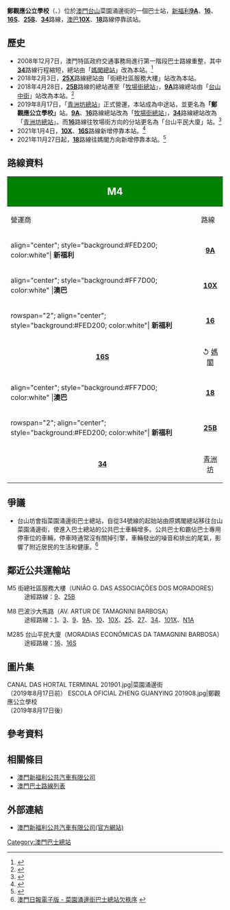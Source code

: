 {{公共汽車總站資訊
|總站名稱             = 鄭觀應公立學校
|外文名稱             = ESCOLA OFICIAL ZHENG GUANYING
|外文語言             = 葡文
|總站通稱             = 
|代表圖像             = ESCOLA OFICIAL ZHENG GUANYING 202110.jpg
|所在地點             = 澳門
|本站編號             = M4
|所在區域             = [[澳門半島|澳門半島]]
|所在分區             = [[花地瑪堂區|花地瑪堂區]]
|所在街道             = 菜園涌邊街
|啟用日期             = 
|關閉日期             = 
|以本站作為總站路線   = 
|途經本站路線         = '''[[新福利|新福利]]'''：<br>9A、16、16S、25B、34<br>'''[[澳巴|澳巴]]'''：10X、18
|接駁交通工具         = 
|附近主要街道         =  巴波沙大馬路
|附近著名建築物或景點  = 濠江花園<br />新城市花園<br />{{link-en|鄭觀應公立學校|Escola Oficial Zheng Guanying|鄭觀應公立學校}}<br />[[巴波沙紀念牌坊|巴波沙紀念牌坊]]
|備註                 = 
|佈局圖               =
|}}
'''鄭觀應公立學校'''（{{lang-pt|'''ESCOLA OFICIAL ZHENG GUANYING'''}}、{{lang-en|'''Zheng Guan Ying Official School'''}}）位於[[澳門|澳門]][[台山_(澳門)|台山]]菜園涌邊街的一個巴士站，[[新福利|新福利]]'''[[澳門巴士9A路線|9A]]'''、'''[[澳門巴士16路線|16]]'''、'''[[澳門巴士16S路線|16S]]'''、'''[[澳門巴士25B路線|25B]]'''、'''[[澳門巴士34路線|34]]'''路線，[[澳巴|澳巴]]'''[[澳門巴士10X路線|10X]]'''、'''[[澳門巴士18路線|18]]'''路線停靠該站。

== 歷史 ==
*2008年12月7日，澳門特區政府交通事務局進行第一階段巴士路線重整，其中'''[[澳門巴士34路線|34]]'''路線行程縮短，總站由「[[媽閣總站|媽閣總站]]」改為本站。<ref>{{Cite web |url=http://www.dsat.gov.mo/show_news.asp?id=633635823115 |title=交通事務局新聞  - 首階段巴士路線重整下月7日實施 |accessdate=2009-08-16 |archive-date=2008-12-05 |archive-url=https://web.archive.org/web/20081205193021/http://www.dsat.gov.mo/show_news.asp?id=633635823115 |dead-url=yes }}</ref>
*2018年2月3日，'''[[澳門巴士25X路線|25X]]'''路線總站由「街總社區服務大樓」站改為本站。
*2018年4月28日，'''[[澳門巴士25B路線|25B]]'''路線的總站遷至「[[牧場街總站|牧場街總站]]」，'''[[澳門巴士9A路線|9A]]'''路線總站由「[[台山中街_(巴士站)|台山中街]]」站改為本站。<ref>{{cite news |title=牧場街總站周六全面啟用 |url=https://www.gov.mo/zh-hant/news/238424/ |accessdate=2018-04-25 |agency=澳門特別行政區政府入口網站 |publisher=[[交通事務局|交通事務局]] |date=2018-04-25}}</ref>
*2019年8月17日，「[[青洲坊總站|青洲坊總站]]」正式營運，本站成為中途站，並更名為'''「鄭觀應公立學校」'''站。'''[[澳門巴士9A路線|9A]]'''、'''[[澳門巴士16路線|16]]'''路線總站改為「[[牧場街總站|牧場街總站]]」，'''[[澳門巴士34路線|34]]'''路線總站改為「[[青洲坊總站|青洲坊總站]]」。而'''[[澳門巴士16路線|16]]'''路線往牧場街方向的分站更名為「台山平民大廈」站。<ref>{{Cite web|title=青洲坊總站周六運作 多條路線調整優化區內巴士服務|url=https://www.dsat.gov.mo/bus/site/bus_news_detail.aspx?a_id=753BB536DEB4410F743E7348D5520C94|accessdate=|author=|date=2019-08-15|format=|publisher=|language=}}</ref>
*2021年1月4日，'''[[澳門巴士10X路線|10X]]'''、'''[[澳門巴士16S路線|16S]]'''路線新增停靠本站。<ref>{{cite news |title=新巴士合同1月1日起生效　服務評鑑提升乘客參與度 |url=http://www.dsat.gov.mo/bus/site/bus_news_detail.aspx?a_id=693514410E16C19BAA7282DB21DB7793 |accessdate=2020-12-30 |agency=[[澳門特別行政區新聞局|澳門特別行政區新聞局]] |publisher=[[交通事務局|交通事務局]] |date=2020-12-30 |archive-date=2021-11-11 |archive-url=https://web.archive.org/web/20211111060304/http://www.dsat.gov.mo/bus/site/bus_news_detail.aspx?a_id=693514410E16C19BAA7282DB21DB7793 |dead-url=no }}</ref>
*2021年11月27日起，'''[[澳門巴士18路線|18]]'''路線往媽閣方向新增停靠本站。<ref>{{cite news |title=兩巴11月27日起調整部份巴士服務 |url=https://www.gcs.gov.mo/detail/zh-hant/N21KVNyWdP?1 |accessdate=2021-11-22 |agency=[[澳門特別行政區新聞局|澳門特別行政區新聞局]] |publisher=交通事務局 |date=2021-11-22}}</ref>

== 路線資料 == 
{| width=100% class="wikitable"
! colspan="2" style="background:green; color:white"|<big><big>M4</big></big>
! colspan="6" style="background:green; color:white"|<big>鄭觀應公立學校<br>ESCOLA OFICIAL ZHENG GUANYING</big>
|-
! 營運商
! 路線
! 出發地
! 目的地
! 途經地點
! 備註
|-
|align="center"; style="background:#FED200; color:white"| '''新福利'''
|align="center"| '''[[澳門巴士9A路線|9A]]'''
|align="center"| [[牧場街總站|牧場街]]
|align="center"| ↺ [[澳門旅遊塔#接駁交通|旅遊塔]]
|
* [[高士德大馬路|高士德]]
* [[水坑尾街|水坑尾]]
* [[南灣湖_(澳門)|南灣湖]]
|align="center"| '''循環線'''
|-
|align="center"; style="background:#FF7D00; color:white" |'''澳巴'''
|align="center"| '''[[澳門巴士10X路線|10X]]'''
|align="center"| [[青洲坊總站|青洲坊]]
|align="center"| ↺ [[亞馬喇前地總站|亞馬喇前地]]
|
* [[慕拉士大馬路|慕拉士馬路]]
* [[外港碼頭總站|外港碼頭]]
* [[澳門理工大學|理工大學]]
|align="center"| '''循環快線<br>只於星期一至六尖峰時段服務'''
|-
|rowspan="2"; align="center"; style="background:#FED200; color:white"| '''新福利'''
|align="center"| '''[[澳門巴士16路線|16]]'''
|rowspan="3"; align="center"| [[牧場街總站|牧場街]]
|align="center"| ↺ [[下環街市|下環街市]]
|
* [[提督馬路|提督馬路]]
* [[十六浦|十六浦]]
* [[司打口總站|司打口]]
|align="center"| '''循環線'''
|-
|align="center"| '''[[澳門巴士16S路線|16S]]'''
|align="center"| ↺ [[媽閣廟|媽閣]]
|
* [[提督馬路|提督馬路]]
* [[十六浦|十六浦]]
* [[下環街市|下環]]
|align="center"| '''循環線<br>16路線的特班車'''
|-
|align="center"; style="background:#FF7D00; color:white" |'''澳巴'''
|align="center"| '''[[澳門巴士18路線|18]]'''
|align="center"| [[媽閣總站|媽閣]]
|
* [[黑沙環|黑沙環]]
* [[水坑尾街|水坑尾]]
* [[風順堂區|風順堂]]
|align="center"|
|-
|rowspan="2"; align="center"; style="background:#FED200; color:white"| '''新福利'''
|align="center"| '''[[澳門巴士25B路線|25B]]'''
|align="center"| [[橫琴澳方口岸|橫琴澳方口岸]]
|align="center"| [[關閘總站|關閘]]
|
|
|-
|align="center"| '''[[澳門巴士34路線|34]]'''
|align="center"| [[青洲坊總站|青洲坊]]
|align="center"| [[海洋花園瞭望台總站|海洋花園]]
|
*[[祐漢|祐漢]]
*[[氹仔官也街|氹仔官也街]]
*[[馬會站|柯維納馬路]]
|
|}

== 爭議 ==
*台山坊會指菜園涌邊街巴士總站，自從34號線的起始站由原媽閣總站移往台山菜園涌邊街，使進入巴士總站的公共巴士車輛增多。公共巴士和霸佔巴士專用停車位的車輛，停車時通常沒有關掉引擎，車輛發出的噪音和排出的尾氣，影響了附近居民的生活和健康。<ref>[http://www.macaodaily.com/html/2009-02/04/content_280002.htm 澳門日報電子版  - 菜園涌邊街巴士總站欠秩序 ] {{webarchive|url=https://web.archive.org/web/20090216163143/http://macaodaily.com/html/2009-02/04/content_280002.htm |date=2009-02-16 }}</ref>

== 鄰近公共運輸站 ==
; M5 街總社區服務大樓（UNIÃO G. DAS ASSOCIAÇÕES DOS MORADORES）
: 途經路線：[[澳門巴士9路線|9]]、[[澳門巴士25B路線|25B]]

; M8 巴波沙大馬路（AV. ARTUR DE TAMAGNINI BARBOSA）
: 途經路線：[[澳門巴士1路線|1]]、[[澳門巴士3路線|3]]、[[澳門巴士9路線|9]]、[[澳門巴士9A路線|9A]]、[[澳門巴士10路線|10]]、[[澳門巴士10X路線|10X]]、[[澳門巴士25路線|25]]、[[澳門巴士27路線|27]]、[[澳門巴士34路線|34]]、[[澳門巴士101X路線|101X]]、[[澳門巴士N1A路線|N1A]]

; M285 台山平民大廈（MORADIAS ECONÓMICAS DA TAMAGNINI BARBOSA）
: 途經路線：[[澳門巴士16路線|16]]、[[澳門巴士16S路線|16S]]

==圖片集==
<gallery>
CANAL DAS HORTAL TERMINAL 201901.jpg|菜園涌邊街<br>（2019年8月17日前）
ESCOLA OFICIAL ZHENG GUANYING 201908.jpg|鄭觀應公立學校<br>（2019年8月17日後）
</gallery>

==參考資料==
{{reflist}}

== 相關條目 ==
* [[澳門新福利公共汽車有限公司|澳門新福利公共汽車有限公司]]
* [[澳門巴士路線列表|澳門巴士路線列表]]

== 外部連結 ==
*[http://www.transmac.com.mo/ 澳門新福利公共汽車有限公司(官方網站)] {{Wayback|url=http://www.transmac.com.mo/ |date=20100310023129 }}
{{澳門巴士總站列表}}

[[Category:澳門巴士總站|Category:澳門巴士總站]]